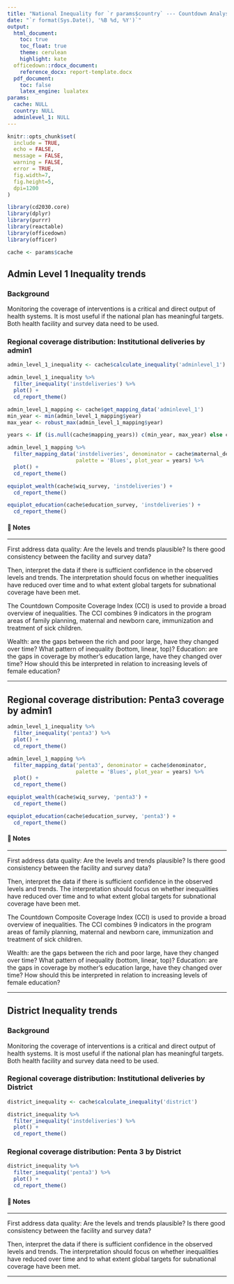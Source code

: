 ```yaml
---
title: "National Inequality for `r params$country` --- Countdown Analysis"
date: "`r format(Sys.Date(), '%B %d, %Y')`"
output: 
  html_document:
    toc: true
    toc_float: true
    theme: cerulean
    highlight: kate
  officedown::rdocx_document:
    reference_docx: report-template.docx
  pdf_document:
    toc: false
    latex_engine: lualatex
params:
  cache: NULL
  country: NULL
  adminlevel_1: NULL
---
```


```r
knitr::opts_chunk$set(
  include = TRUE,
  echo = FALSE,
  message = FALSE,
  warning = FALSE,
  error = TRUE,
  fig.width=7, 
  fig.height=5, 
  dpi=1200
)

library(cd2030.core)
library(dplyr)
library(purrr)
library(reactable)
library(officedown)
library(officer)

cache <- params$cache
```

## Admin Level 1  Inequality trends {-}

### Background

Monitoring the coverage of interventions is a critical and direct output of health 
systems. It is most useful if the national plan has meaningful targets. Both health 
facility and survey data need to be used.

### Regional coverage distribution: Institutional deliveries by admin1

```r
admin_level_1_inequality <- cache$calculate_inequality('adminlevel_1')

admin_level_1_inequality %>% 
  filter_inequality('instdeliveries') %>% 
  plot() +
  cd_report_theme()
```

```r
admin_level_1_mapping <- cache$get_mapping_data('adminlevel_1')
min_year <- min(admin_level_1_mapping$year)
max_year <- robust_max(admin_level_1_mapping$year)

years <- if (is.null(cache$mapping_years)) c(min_year, max_year) else cache$mapping_years

admin_level_1_mapping %>% 
  filter_mapping_data('instdeliveries', denominator = cache$maternal_denominator,
                      palette = 'Blues', plot_year = years) %>% 
  plot() +
  cd_report_theme()
```

```r
equiplot_wealth(cache$wiq_survey, 'instdeliveries') +
  cd_report_theme()
```

```r
equiplot_education(cache$education_survey, 'instdeliveries') +
  cd_report_theme()
```


#### 📝 Notes 

::: {custom-style="Style1"}

---

First address data quality: Are the levels and trends plausible? Is there good consistency between the facility and survey data? 

Then, interpret the data if there is sufficient confidence in the observed levels and trends. The interpretation should focus on whether inequalities have reduced over time and to what extent global targets for subnational coverage have been met.

The  Countdown Composite Coverage Index (CCI) is used to provide a broad overview of inequalities. The CCI combines 9 indicators in the program areas of family planning, maternal and newborn care, immunization and treatment of sick children.

Wealth: are the gaps between the rich and poor large, have they changed over time? What pattern of inequality (bottom, linear, top)?
Education: are the gaps in coverage by mother’s education large, have they changed over time? How should this be interpreted in relation to increasing levels of female education?

---

:::

## Regional coverage distribution: Penta3 coverage by admin1

```r
admin_level_1_inequality %>% 
  filter_inequality('penta3') %>% 
  plot() +
  cd_report_theme()
```

```r
admin_level_1_mapping %>% 
  filter_mapping_data('penta3', denominator = cache$denominator,
                      palette = 'Blues', plot_year = years) %>% 
  plot() +
  cd_report_theme()
```

```r
equiplot_wealth(cache$wiq_survey, 'penta3') +
  cd_report_theme()
```

```r
equiplot_education(cache$education_survey, 'penta3') +
  cd_report_theme()
```


#### 📝 Notes 

::: {custom-style="Style1"}

---

First address data quality: Are the levels and trends plausible? Is there good consistency between the facility and survey data? 

Then, interpret the data if there is sufficient confidence in the observed levels and trends. The interpretation should focus on whether inequalities have reduced over time and to what extent global targets for subnational coverage have been met.

The  Countdown Composite Coverage Index (CCI) is used to provide a broad overview of inequalities. The CCI combines 9 indicators in the program areas of family planning, maternal and newborn care, immunization and treatment of sick children.

Wealth: are the gaps between the rich and poor large, have they changed over time? What pattern of inequality (bottom, linear, top)?
Education: are the gaps in coverage by mother’s education large, have they changed over time? How should this be interpreted in relation to increasing levels of female education?


---

:::

## District Inequality trends {-}

### Background

Monitoring the coverage of interventions is a critical and direct output of health 
systems. It is most useful if the national plan has meaningful targets. Both health 
facility and survey data need to be used.

### Regional coverage distribution: Institutional deliveries by District

```r
district_inequality <- cache$calculate_inequality('district')

district_inequality %>% 
  filter_inequality('instdeliveries') %>% 
  plot() +
  cd_report_theme()
```

### Regional coverage distribution: Penta 3 by District

```r
district_inequality %>% 
  filter_inequality('penta3') %>% 
  plot() +
  cd_report_theme()
```

#### 📝 Notes 

::: {custom-style="Style1"}

---

First address data quality: Are the levels and trends plausible? Is there good consistency between the facility and survey data? 

Then, interpret the data if there is sufficient confidence in the observed levels and trends. The interpretation should focus on whether inequalities have reduced over time and to what extent global targets for subnational coverage have been met.

---

:::
